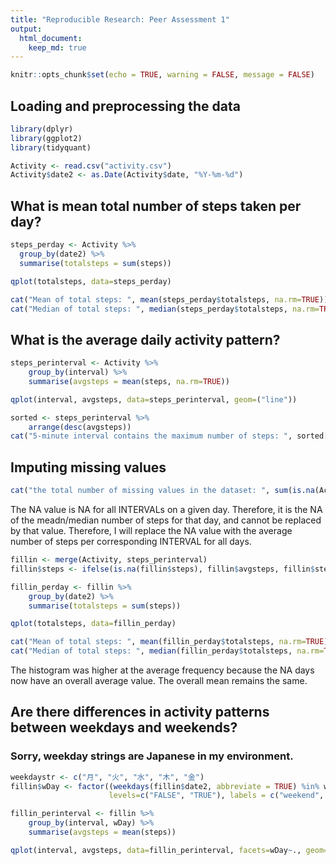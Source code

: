 ```yaml
---
title: "Reproducible Research: Peer Assessment 1"
output: 
  html_document:
    keep_md: true
---
```


```r
knitr::opts_chunk$set(echo = TRUE, warning = FALSE, message = FALSE)
```

## Loading and preprocessing the data

```r
library(dplyr)
library(ggplot2)
library(tidyquant)

Activity <- read.csv("activity.csv")
Activity$date2 <- as.Date(Activity$date, "%Y-%m-%d")
```

## What is mean total number of steps taken per day?

```r
steps_perday <- Activity %>%
  group_by(date2) %>%
  summarise(totalsteps = sum(steps))

qplot(totalsteps, data=steps_perday)
```

```r
cat("Mean of total steps: ", mean(steps_perday$totalsteps, na.rm=TRUE))
cat("Median of total steps: ", median(steps_perday$totalsteps, na.rm=TRUE))
```

## What is the average daily activity pattern?

```r
steps_perinterval <- Activity %>%
    group_by(interval) %>%
    summarise(avgsteps = mean(steps, na.rm=TRUE))

qplot(interval, avgsteps, data=steps_perinterval, geom=("line"))
```

```r
sorted <- steps_perinterval %>%
    arrange(desc(avgsteps))
cat("5-minute interval contains the maximum number of steps: ", sorted[[1,1]])
```

## Imputing missing values

```r
cat("the total number of missing values in the dataset: ", sum(is.na(Activity$steps)))
```

The NA value is NA for all INTERVALs on a given day.
Therefore, it is the NA of the meadn/median number of steps for that day, and cannot be replaced by that value.
Therefore, I will replace the NA value with the average number of steps per corresponding INTERVAL for all days.


```r
fillin <- merge(Activity, steps_perinterval)
fillin$steps <- ifelse(is.na(fillin$steps), fillin$avgsteps, fillin$steps)

fillin_perday <- fillin %>%
    group_by(date2) %>%
    summarise(totalsteps = sum(steps))

qplot(totalsteps, data=fillin_perday)

cat("Mean of total steps: ", mean(fillin_perday$totalsteps, na.rm=TRUE))
cat("Median of total steps: ", median(fillin_perday$totalsteps, na.rm=TRUE))

```
The histogram was higher at the average frequency because the NA days now have an overall average value.
The overall mean remains the same.

## Are there differences in activity patterns between weekdays and weekends?

### Sorry, weekday strings are Japanese in my environment.

```r
weekdaystr <- c("月", "火", "水", "木", "金")
fillin$wDay <- factor((weekdays(fillin$date2, abbreviate = TRUE) %in% weekdaystr),
                      levels=c("FALSE", "TRUE"), labels = c("weekend", "weekday"))

fillin_perinterval <- fillin %>%
    group_by(interval, wDay) %>%
    summarise(avgsteps = mean(steps))

qplot(interval, avgsteps, data=fillin_perinterval, facets=wDay~., geom=c("line"))

```
